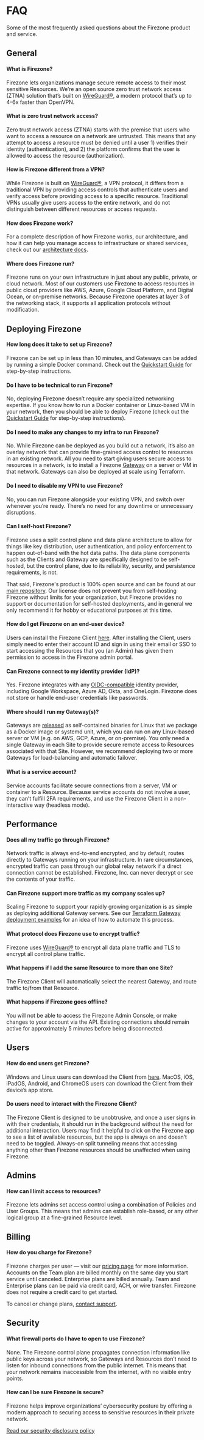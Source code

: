 
# FAQ

Some of the most frequently asked questions about the Firezone product and
service.

## General

#### What is Firezone?

Firezone lets organizations manage secure remote access to their most sensitive
Resources. We’re an open source zero trust network access (ZTNA) solution that’s
built on [WireGuard®](https://wireguard.com), a modern protocol that’s up to
4-6x faster than OpenVPN.

#### What is zero trust network access?

Zero trust network access (ZTNA) starts with the premise that users who want to
access a resource on a network are untrusted. This means that any attempt to
access a resource must be denied until a user 1) verifies their identity
(authentication), and 2) the platform confirms that the user is allowed to
access the resource (authorization).

#### How is Firezone different from a VPN?

While Firezone is built on [WireGuard®](https://wireguard.com), a VPN protocol,
it differs from a traditional VPN by providing access controls that authenticate
users and verify access before providing access to a specific resource.
Traditional VPNs usually give users access to the entire network, and do not
distinguish between different resources or access requests.

#### How does Firezone work?

For a complete description of how Firezone works, our architecture, and how it
can help you manage access to infrastructure or shared services, check out our
[architecture docs](/kb/architecture).

#### Where does Firezone run?

Firezone runs on your own infrastructure in just about any public, private, or
cloud network. Most of our customers use Firezone to access resources in public
cloud providers like AWS, Azure, Google Cloud Platform, and Digital Ocean, or
on-premise networks. Because Firezone operates at layer 3 of the networking
stack, it supports all application protocols without modification.

## Deploying Firezone

#### How long does it take to set up Firezone?

Firezone can be set up in less than 10 minutes, and Gateways can be added by
running a simple Docker command. Check out the [Quickstart Guide](/kb/quickstart)
for step-by-step instructions.

#### Do I have to be technical to run Firezone?

No, deploying Firezone doesn’t require any specialized networking expertise. If
you know how to run a Docker container or Linux-based VM in your network, then
you should be able to deploy Firezone (check out the
[Quickstart Guide](/kb/quickstart) for step-by-step instructions).

#### Do I need to make any changes to my infra to run Firezone?

No. While Firezone can be deployed as you build out a network, it’s also an
overlay network that can provide fine-grained access control to resources in an
existing network. All you need to start giving users secure access to resources
in a network, is to install a Firezone [Gateway](/kb/deploy/gateways) on a
server or VM in that network. Gateways can also be deployed at scale using
Terraform.

#### Do I need to disable my VPN to use Firezone?

No, you can run Firezone alongside your existing VPN, and switch over whenever
you’re ready. There’s no need for any downtime or unnecessary disruptions.

#### Can I self-host Firezone?

Firezone uses a split control plane and data plane architecture to allow for
things like key distribution, user authentication, and policy enforcement to
happen out-of-band with the hot data paths. The data plane components such as
the Clients and Gateway are specifically designed to be self-hosted, but the
control plane, due to its reliability, security, and persistence requirements, is
not.

That said, Firezone's product is 100% open source and can be found at our
[main repository](https://github.com/firezone/firezone). Our license does not
prevent you from self-hosting Firezone without limits for your organization, but
Firezone provides no support or documentation for self-hosted deployments, and
in general we only recommend it for hobby or educational purposes at this time.

#### How do I get Firezone on an end-user device?

Users can install the Firezone Client [here](/kb/user-guides). After installing
the Client, users simply need to enter their account ID and sign in using their
email or SSO to start accessing the Resources that you (an Admin) has given them
permission to access in the Firezone admin portal.

#### Can Firezone connect to my identity provider (IdP)?

Yes. Firezone integrates with any [OIDC-compatible](/kb/authenticate/oidc)
identity provider, including Google Workspace, Azure AD, Okta, and OneLogin.
Firezone does not store or handle end-user credentials like passwords.

#### Where should I run my Gateway(s)?

Gateways are [released](/changelog) as self-contained binaries for Linux that we
package as a Docker image or systemd unit, which you can run on any Linux-based
server or VM (e.g. on AWS, GCP, Azure, or on-premise). You only need a single
Gateway in each Site to provide secure remote access to Resources associated
with that Site. However, we recommend deploying two or more Gateways for
load-balancing and automatic failover.

#### What is a service account?

Service accounts facilitate secure connections from a server, VM or container to
a Resource. Because service accounts do not involve a user, they can’t fulfill
2FA requirements, and use the Firezone Client in a non-interactive way (headless
mode).

## Performance

#### Does all my traffic go through Firezone?

Network traffic is always end-to-end encrypted, and by default, routes directly
to Gateways running on your infrastructure. In rare circumstances, encrypted
traffic can pass through our global relay network if a direct connection cannot
be established. Firezone, Inc. can never decrypt or see the contents of your
traffic.

#### Can Firezone support more traffic as my company scales up?

Scaling Firezone to support your rapidly growing organization is as simple as
deploying additional Gateway servers. See our
[Terraform Gateway deployment examples](https://github.com/firezone/firezone/tree/main/terraform/examples)
for an idea of how to automate this process.

#### What protocol does Firezone use to encrypt traffic?

Firezone uses [WireGuard®](https://wireguard.com) to encrypt all data plane
traffic and TLS to encrypt all control plane traffic.

#### What happens if I add the same Resource to more than one Site?

The Firezone Client will automatically select the nearest Gateway, and route
traffic to/from that Resource.

#### What happens if Firezone goes offline?

You will not be able to access the Firezone Admin Console, or make changes to
your account via the API. Existing connections should remain active for
approximately 5 minutes before being disconnected.

## Users

#### How do end users get Firezone?

Windows and Linux users can download the Client from [here](/changelog). MacOS,
iOS, iPadOS, Android, and ChromeOS users can download the Client from their
device’s app store.

#### Do users need to interact with the Firezone Client?

The Firezone Client is designed to be unobtrusive, and once a user signs in with
their credentials, it should run in the background without the need for
additional interaction. Users may find it helpful to click on the Firezone app
to see a list of available resources, but the app is always on and doesn’t need
to be toggled. Always-on split tunneling means that accessing anything other
than Firezone resources should be unaffected when using Firezone.

## Admins

#### How can I limit access to resources?

Firezone lets admins set access control using a combination of Policies and User
Groups. This means that admins can establish role-based, or any other logical
group at a fine-grained Resource level.

## Billing

#### How do you charge for Firezone?

Firezone charges per user — visit our [pricing page](/pricing) for more
information. Accounts on the Team plan are billed monthly on the same day you
start service until canceled. Enterprise plans are billed annually. Team and
Enterprise plans can be paid via credit card, ACH, or wire transfer. Firezone
does not require a credit card to get started.

To cancel or change plans, [contact support](mailto:support@firezone.dev).

## Security

#### What firewall ports do I have to open to use Firezone?

None. The Firezone control plane propagates connection information like public
keys across your network, so Gateways and Resources don’t need to listen for
inbound connections from the public internet. This means that your network
remains inaccessible from the internet, with no visible entry points.

#### How can I be sure Firezone is secure?

Firezone helps improve organizations’ cybersecurity posture by offering a modern
approach to securing access to sensitive resources in their private network.

[Read our security disclosure policy](https://github.com/firezone/firezone/blob/main/docs/SECURITY.md)

<SupportOptions />
